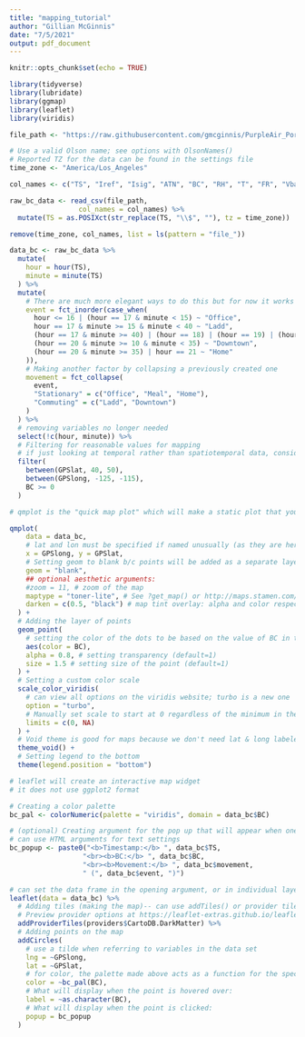 ```yaml
---
title: "mapping_tutorial"
author: "Gillian McGinnis"
date: "7/5/2021"
output: pdf_document
---
```


```r
knitr::opts_chunk$set(echo = TRUE)
```

```r
library(tidyverse)
library(lubridate)
library(ggmap)
library(leaflet)
library(viridis)
```

```r
file_path <- "https://raw.githubusercontent.com/gmcginnis/PurpleAir_Portland_2021/main/data/black_carbon/DST-BC-test-data-1July2021/Data34_2021-07-01.txt"

# Use a valid Olson name; see options with OlsonNames()
# Reported TZ for the data can be found in the settings file
time_zone <- "America/Los_Angeles"

col_names <- c("TS", "Iref", "Isig", "ATN", "BC", "RH", "T", "FR", "Vbat", "GPSlat", "GPSlong")

raw_bc_data <- read_csv(file_path,
                 col_names = col_names) %>% 
  mutate(TS = as.POSIXct(str_replace(TS, "\\$", ""), tz = time_zone))
```

```r
remove(time_zone, col_names, list = ls(pattern = "file_"))
```

```r
data_bc <- raw_bc_data %>% 
  mutate(
    hour = hour(TS),
    minute = minute(TS)
  ) %>% 
  mutate(
    # There are much more elegant ways to do this but for now it works
    event = fct_inorder(case_when(
      hour <= 16 | (hour == 17 & minute < 15) ~ "Office",
      hour == 17 & minute >= 15 & minute < 40 ~ "Ladd",
      (hour == 17 & minute >= 40) | (hour == 18) | (hour == 19) | (hour == 20 & minute < 10) ~ "Meal",
      (hour == 20 & minute >= 10 & minute < 35) ~ "Downtown",
      (hour == 20 & minute >= 35) | hour == 21 ~ "Home"
    )),
    # Making another factor by collapsing a previously created one
    movement = fct_collapse(
      event,
      "Stationary" = c("Office", "Meal", "Home"),
      "Commuting" = c("Ladd", "Downtown")
    )
  ) %>% 
  # removing variables no longer needed
  select(!c(hour, minute)) %>% 
  # Filtering for reasonable values for mapping
  # if just looking at temporal rather than spatiotemporal data, consider removing these GPS restrictions
  filter(
    between(GPSlat, 40, 50),
    between(GPSlong, -125, -115),
    BC >= 0
  )
```

```r
# qmplot is the "quick map plot" which will make a static plot that you can add ggplot2 layers to

qmplot(
    data = data_bc,
    # lat and lon must be specified if named unusually (as they are here)
    x = GPSlong, y = GPSlat,
    # Setting geom to blank b/c points will be added as a separate layer
    geom = "blank",
    ## optional aesthetic arguments:
    #zoom = 11, # zoom of the map
    maptype = "toner-lite", # See ?get_map() or http://maps.stamen.com/ for map type options
    darken = c(0.5, "black") # map tint overlay: alpha and color respectively
  ) +
  # Adding the layer of points
  geom_point(
    # setting the color of the dots to be based on the value of BC in the data set
    aes(color = BC),
    alpha = 0.8, # setting transparency (default=1)
    size = 1.5 # setting size of the point (default=1)
  ) +
  # Setting a custom color scale
  scale_color_viridis(
    # can view all options on the viridis website; turbo is a new one
    option = "turbo",
    # Manually set scale to start at 0 regardless of the minimum in the data set
    limits = c(0, NA)
  ) +
  # Void theme is good for maps because we don't need lat & long labeled
  theme_void() +
  # Setting legend to the bottom
  theme(legend.position = "bottom")
```

```r
# leaflet will create an interactive map widget
# it does not use ggplot2 format

# Creating a color palette
bc_pal <- colorNumeric(palette = "viridis", domain = data_bc$BC)

# (optional) Creating argument for the pop up that will appear when one clicks a point
# can use HTML arguments for text settings
bc_popup <- paste0("<b>Timestamp:</b> ", data_bc$TS,
                  "<br><b>BC:</b> ", data_bc$BC,
                  "<br><b>Movement:</b> ", data_bc$movement,
                  " (", data_bc$event, ")")

# can set the data frame in the opening argument, or in individual layers
leaflet(data = data_bc) %>% 
  # Adding tiles (making the map)-- can use addTiles() or provider tiles as below
  # Preview provider options at https://leaflet-extras.github.io/leaflet-providers/preview/
  addProviderTiles(providers$CartoDB.DarkMatter) %>% 
  # Adding points on the map
  addCircles(
    # use a tilde when referring to variables in the data set
    lng = ~GPSlong,
    lat = ~GPSlat,
    # for color, the palette made above acts as a function for the specified variable
    color = ~bc_pal(BC),
    # What will display when the point is hovered over:
    label = ~as.character(BC),
    # What will display when the point is clicked:
    popup = bc_popup
  )
```
